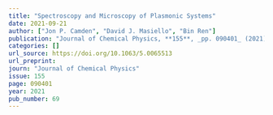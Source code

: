 ```yaml
---
title: "Spectroscopy and Microscopy of Plasmonic Systems"
date: 2021-09-21
author: ["Jon P. Camden", "David J. Masiello", "Bin Ren"]
publication: "Journal of Chemical Physics, **155**, _pp. 090401_ (2021)."
categories: []
url_source: https://doi.org/10.1063/5.0065513
url_preprint: 
journ: "Journal of Chemical Physics"
issue: 155
page: 090401
year: 2021
pub_number: 69
---
```

